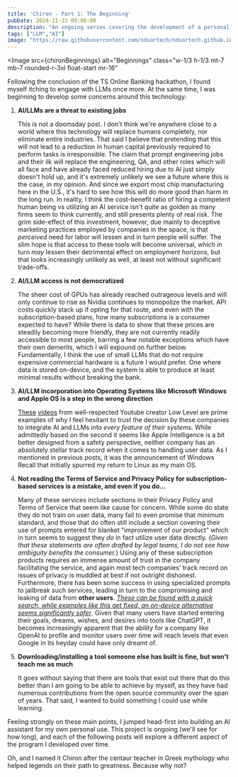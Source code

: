 ```yaml
---
title: 'Chiron - Part 1: The Beginning'
pubDate: 2024-11-23 09:00:00
description: "An ongoing series covering the development of a personal AI assistant"
tags: ["LLM","AI"]
image: "https://raw.githubusercontent.com/nduartech/nduartech.github.io/master/packages/host/src/assets/chironBeginnings.jpeg"
---
```


<Image
  src={chironBeginnings}
  alt="Beginnings"
class="w-1/3 h-1/3 mt-7 mb-7 rounded-r-3xl float-start mr-16"
></Image>
<div class="reset-tw">
Following the conclusion of the TS Online Banking hackathon, I found myself itching to engage with LLMs once more. At the same time, I was beginning to develop some concerns around this technology:

1) **AI/LLMs are a threat to existing jobs**

	This is not a doomsday post. I don't think we're anywhere close to a world where this technology will replace humans completely, nor eliminate entire industries. That said I believe that pretending that this will not lead to a reduction in human capital previously required to perform tasks is irresponsible. The claim that prompt engineering jobs and their ilk will replace the engineering, QA, and other roles which will all face and have already faced reduced hiring due to AI just simply doesn't hold up, and it's extremely unlikely we see a future where this is the case, in my opinion. And since we export most chip manufacturing here in the U.S., it's hard to see how this will do more good than harm in the long run. In reality, I think the cost-benefit ratio of hiring a competent human being vs utilizing an AI service isn't quite as golden as many firms seem to think currently, and still presents plenty of real risk. The grim side-effect of this investment, however, due mainly to deceptive marketing practices employed by companies in the space, is that *perceived* need for labor will lessen and in turn people will suffer. The slim hope is that access to these tools will become universal, which in turn *may* lessen their detrimental effect on employment horizons, but that looks increasingly unlikely as well, at least not without significant trade-offs.

2) **AI/LLM access is not democratized**

	The sheer cost of GPUs has already reached outrageous levels and will only continue to rise as Nvidia continues to monopolize the market. API costs quickly stack up if opting for that route, and even with the subscription-based plans, how many subscriptions is a consumer expected to have? While there is data to show that these prices are steadily becoming more friendly, they are not currently readily accessible to most people, barring a few notable exceptions which have their own demerits, which I will expound on further below. Fundamentally, I think the use of small LLMs that do not require expensive commercial hardware is a future I would prefer. One where data is stored on-device, and the system is able to produce at least minimal results without breaking the bank.

3) **AI/LLM incorporation into Operating Systems like Microsoft Windows and Apple OS is a step in the wrong direction**

	[These](https://www.youtube.com/watch?v=cq4AqVNErqM&t=70s) [videos](https://www.youtube.com/watch?v=DLzOQYY6wjM) from well-respected Youtube creator Low Level are prime examples of why I feel hesitant to trust the decision by these companies to integrate AI and LLMs into *every feature of their systems.* While admittedly based on the second it seems like Apple Intelligence is a bit better designed from a safety perspective, neither company has an absolutely stellar track record when it comes to handling user data. As I mentioned in previous posts, it was the announcement of Windows Recall that initially spurred my return to Linux as my main OS.

4) **Not reading the Terms of Service and Privacy Policy for subscription-based services is a mistake, and even if you do...**

	Many of these services include sections in their Privacy Policy and Terms of Service that seem like cause for concern. While some do state they do not train on user data, many fail to even promise that minimum standard, and those that do often still include a section covering their use of prompts entered for blanket "improvement of our product" which in turn seems to suggest they *do* in fact utilize user data directly. (*Given that these statements are often drafted by legal teams, I do not see how ambiguity benefits the consumer.*) Using any of these subscription products requires an immense amount of trust in the company facilitating the service, and again most tech companies' track record on issues of privacy is muddled at best if not outright dishonest. Furthermore, there has been some success in using specialized prompts to jailbreak such services, leading in turn to the compromising and leaking of data from **other users**. *[These can be found with a quick search, ](https://www.spiceworks.com/tech/artificial-intelligence/news/chatgpt-leaks-sensitive-user-data-openai-suspects-hack/) [while examples like this get fixed, an on-device alternative seems significantly safer](https://www.thestreet.com/technology/chatgpt-sam-altman-artificial-intelligence-privacy-ethics-passwords)*. Given that many users have started entering their goals, dreams, wishes, and desires into tools like ChatGPT, it becomes increasingly apparent that the ability for a company like OpenAI to profile and monitor users over time will reach levels that even Google in its heyday could have only dreamt of.

5) **Downloading/installing a tool someone else has built is fine, but won't teach me as much**

	It goes without saying that there are tools that exist out there that do this better than I am going to be able to achieve by myself, as they have had numerous contributions from the open source community over the span of years. That said, I wanted to build something I could use while learning.

Feeling strongly on these main points, I jumped head-first into building an AI assistant for my own personal use. This project is ongoing (we'll see for how long), and each of the following posts will explore a different aspect of the program I developed over time.

Oh, and I named it Chiron after the centaur teacher in Greek mythology who helped legends on their path to greatness. Because why not?
</div>